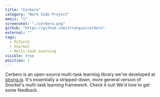 ```yaml
---
title: "Cerbero"
category: "Work Side Project"
emoji: "💪"
screenshot: "./cerbero.png"
github: "https://github.com/strongio/cerbero"
external: ""
tags:
  - PyTorch
  - Snorkel
  - Multi-task Learning
visible: true
position: 1
---
```


Cerbero is an open-source multi-task learning library we've developed at <a href="https://strong.io" target="_blank" rel="nofollow noopener noreferrer" aria-label="External Link"><Underlining>strong.io</Underlining></a>.
It's essentially a stripped-down, more general version of Snorkel's multi-task learning framework.
Check it out! We'd love to get some feedback.
